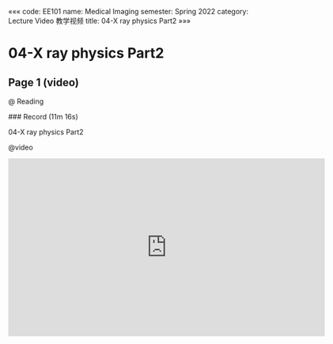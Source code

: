 «««
code: EE101
name: Medical Imaging
semester: Spring 2022
category: Lecture Video 教学视频
title: 04-X ray physics Part2
»»»

# 04-X ray physics Part2

## Page 1 (video)

@ Reading

<div class="markdown-body">
### Record (11m 16s)

04-X ray physics Part2
</div>

@video

<iframe src="https://sbbrisk.com/e/k472uxkwzxf7.html" frameborder=0 marginwidth=0 marginheight=0 scrolling=no width=640 height=360 allowfullscreen></iframe>

